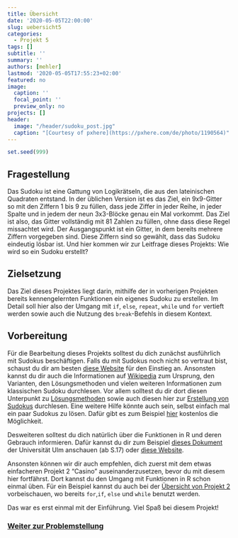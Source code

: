 ---
title: Übersicht
date: '2020-05-05T22:00:00'
slug: uebersicht5
categories:
  - Projekt 5
tags: []
subtitle: ''
summary: ''
authors: [mehler]
lastmod: '2020-05-05T17:55:23+02:00'
featured: no
image:
  caption: ''
  focal_point: ''
  preview_only: no
projects: []
header:
  image: "/header/sudoku_post.jpg"
  caption: "[Courtesy of pxhere](https://pxhere.com/de/photo/1190564)"
---

```{r,echo=F}
set.seed(999)
```

## Fragestellung

Das Sudoku ist eine Gattung von Logikrätseln, die aus den lateinischen Quadraten entstand. In der üblichen Version ist es das Ziel, ein 9x9-Gitter so mit den Ziffern 1 bis 9 zu füllen, dass jede Ziffer in jeder Reihe, in jeder Spalte und in jedem der neun 3x3-Blöcke genau ein Mal vorkommt. Das Ziel ist also, das Gitter vollständig mit 81 Zahlen zu füllen, ohne dass diese Regel missachtet wird. Der Ausgangspunkt ist ein Gitter, in dem bereits mehrere Ziffern vorgegeben sind. Diese Ziffern sind so gewählt, dass das Sudoku eindeutig lösbar ist. Und hier kommen wir zur Leitfrage dieses Projekts: Wie wird so ein Sudoku erstellt?

## Zielsetzung

Das Ziel dieses Projektes liegt darin, mithilfe der in vorherigen Projekten bereits kennengelernten Funktionen ein eigenes Sudoku zu erstellen. Im Detail soll hier also der Umgang mit `if`, `else`, `repeat`, `while` und `for` vertieft werden sowie auch die Nutzung des `break`-Befehls in diesem Kontext. 

## Vorbereitung

Für die Bearbeitung dieses Projekts solltest du dich zunächst ausführlich mit Sudokus beschäftigen. Falls du mit Sudokus noch nicht so vertraut bist, schaust du dir am besten [diese Website](https://sudoku.com/de/wie-man-spielt/sudoku-regeln-fur-komplette-anfanger/) für den Einstieg an. Ansonsten kannst du dir auch die Informationen auf [Wikipedia](https://de.wikipedia.org/wiki/Sudoku) zum Ursprung, den Varianten, den Lösungsmethoden und vielen weiteren Informationen zum klassischen Sudoku durchlesen. Vor allem solltest du dir dort diesen Unterpunkt zu [Lösungsmethoden](https://de.wikipedia.org/wiki/Sudoku#L%C3%B6sungsmethoden) sowie auch diesen hier zur [Erstellung von Sudokus](https://de.wikipedia.org/wiki/Sudoku#Erstellung_neuer_Sudokus) durchlesen. Eine weitere Hilfe könnte auch sein, selbst einfach mal ein paar Sudokus zu lösen. Dafür gibt es zum Beispiel [hier](https://sudoku.zeit.de/) kostenlos die Möglichkeit.


Desweiteren solltest du dich natürlich über die Funktionen in R und deren Gebrauch informieren. Dafür kannst du dir zum Beispiel [dieses Dokument](https://www.uni-ulm.de/fileadmin/website_uni_ulm/mawi.inst.110/lehre/ss08/stat1/R-skript.pdf) der Universität Ulm anschauen (ab S.17) oder [diese Website](https://wgruber.github.io/R-Intro/bedingungen-und-schleifen.html).


Ansonsten können wir dir auch empfehlen, dich zuerst mit dem etwas einfacheren Projekt 2 "Casino" auseinanderzusetzen, bevor du mit diesem hier fortfährst. Dort kannst du den Umgang mit Funktionen in R schon einmal üben. Für ein Beispiel kannst du auch bei der [Übersicht von Projekt 2](/post/uebersicht2) vorbeischauen, wo bereits `for`,`if`, `else` und `while` benutzt werden.

Das war es erst einmal mit der Einführung. Viel Spaß bei diesem Projekt!

### [Weiter zur Problemstellung](/post/problemstellung5)
